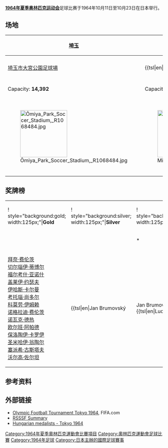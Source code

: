 '''[[1964年夏季奥林匹克运动会|1964年夏季奥林匹克运动会]]'''足球比赛于1964年10月11日至10月23日在日本举行。

==场地==
<center>
{| class="wikitable" style="text-align:center"
|-
! [[埼玉市|埼玉]]
! [[横滨市|横滨]]
! [[東京都|東京]]
! [[東京都|東京]]
! [[東京都|東京]]
|-
| [[埼玉市大宮公園足球場|埼玉市大宮公園足球場]]
| {{tsl|en|Mitsuzawa Stadium||Mitsuzawa Football Field}}
| {{tsl|en|Chichibunomiya Rugby Stadium||Prince Chichiba Football Field}}
| [[國立霞丘陸上競技場|國立霞丘陸上競技場]]
| {{tsl|en|Komazawa Stadium||Komazawa Stadium}}
|-
| Capacity: '''14,392'''
| Capacity: '''10,102'''
| Capacity: '''17,569'''
| Capacity: '''71,556'''
| Capacity: '''20,780'''
|-
| [[File:Ōmiya_Park_Soccer_Stadium,_R1068484.jpg|150px]]
| [[File:Mitsuzawa1.jpg|150px]]
| [[File:Chichibunomiya3.JPG|150px]]
| [[File:Yamazaki-nabisco-Cup_final_2004.jpg|150px]]
| [[File:Komazawa_feeld.jpg|150px]]
}}</center>
|}
</center>

==奖牌榜==
{| class="wikitable"
|- style="text-align:center;" 
|!  style="background:gold; width:125px;"|'''Gold'''
|!  style="background:silver; width:125px;"|'''Silver'''
|!  style="background:#c96; width:125px;"|'''Bronze'''
|-
| {{fb|HUN}}
| {{fb|TCH}}
| {{fbo|GER}}*
|-
|valign=top| [[拜奈·费伦茨|拜奈·费伦茨]]<br/> [[切尔瑙伊·蒂博尔|切尔瑙伊·蒂博尔]]<br/> [[福尔考什·亚诺什|福尔考什·亚诺什]]<br/> [[盖莱伊·约瑟夫|盖莱伊·约瑟夫]]<br/> [[伊哈斯·卡尔曼|伊哈斯·卡尔曼]]<br/> [[考托瑙·尚多尔|考托瑙·尚多尔]]<br/> [[科莫劳·伊姆赖|科莫劳·伊姆赖]]<br/> [[诺格拉迪·费伦茨|诺格拉迪·费伦茨]]<br/> [[诺瓦克·德热|诺瓦克·德热]]<br/> [[欧尔班·阿帕德|欧尔班·阿帕德]]<br/> [[保洛陶伊·卡罗伊|保洛陶伊·卡罗伊]]<br/> [[圣米哈伊·翁陶尔|圣米哈伊·翁陶尔]]<br/> [[塞派希·古斯塔夫|塞派希·古斯塔夫]]<br/> [[沃尔高·佐尔坦|沃尔高·佐尔坦]]
|valign=top| {{tsl|en|Jan Brumovský||Jan Brumovský}}<br/> {{tsl|en|Ludovít Cvetler||Ludovít Cvetler}}<br/> {{tsl|en|Ján Geleta||Ján Geleta}}<br/> {{tsl|en|František Knebort||František Knebort}}<br/> {{tsl|en|Karel Knesl||Karel Knesl}}<br/> {{tsl|en|Karel Lichtnégl||Karel Lichtnégl}}<br/> {{tsl|en|Vojtech Masný||Vojtech Masný}}<br/> {{tsl|en|Štefan Matlák||Štefan Matlák}}<br/> {{tsl|en|Ivan Mráz||Ivan Mráz}}<br/> {{tsl|en|Karel Nepomucký||Karel Nepomucký}}<br/> {{tsl|en|Zdeněk Pičman||Zdeněk Pičman}}<br/> {{tsl|en|František Schmucker||František Schmucker}}<br/> {{tsl|en|Anton Švajlen||Anton Švajlen}}<br/> {{tsl|en|Anton Urban||Anton Urban}}<br/> {{tsl|en|František Valošek||František Valošek}}<br/> {{tsl|en|Josef Vojta||Josef Vojta}}<br/> {{tsl|en|Vladimír Weiss (footballer born 1939)||Vladimír Weiss}}
|valign=top| [[格尔德·巴克豪斯|格尔德·巴克豪斯]]<br/> [[沃尔夫冈·巴特尔斯_(足球运动员)|沃尔夫冈·巴特尔斯]]<br/> [[贝恩德·鲍赫施皮斯|贝恩德·鲍赫施皮斯]]<br/> [[格哈德·克尔纳|格哈德·克尔纳]]<br/> [[奥托·弗雷斯多夫|奥托·弗雷斯多夫]]<br/> [[亨宁·弗伦策尔|亨宁·弗伦策尔]]<br/> [[迪特尔·恩格尔哈特|迪特尔·恩格尔哈特]]<br/> [[赫伯特·潘考|赫伯特·潘考]]<br/> [[曼弗雷德·盖斯勒|曼弗雷德·盖斯勒]]<br/> [[于尔根·海因施|于尔根·海因施]]<br/> [[克劳斯·利谢维奇|克劳斯·利谢维奇]]<br/> [[于尔根·内尔德纳|于尔根·内尔德纳]]<br/> [[彼得·罗克|彼得·罗克]]<br/> [[克劳斯-迪特尔·泽豪斯|克劳斯-迪特尔·泽豪斯]]<br/> [[赫尔曼·施特克|赫尔曼·施特克]]<br/> [[维尔纳·翁格尔|维尔纳·翁格尔]]<br/> [[克劳斯·乌尔班奇克|克劳斯·乌尔班奇克]]<br/> [[埃伯哈德·福格尔|埃伯哈德·福格尔]]<br/> [[曼弗雷德·瓦尔特|曼弗雷德·瓦尔特]]<br/> [[霍斯特·魏冈|霍斯特·魏冈]]
|}

==参考资料==
{{Reflist}}

==外部链接==
* [http://www.fifa.com/tournaments/archive/mensolympic/tokyo1964/index.html Olympic Football Tournament Tokyo 1964]{{Wayback|url=http://www.fifa.com/tournaments/archive/mensolympic/tokyo1964/index.html |date=20200404150928 }}, FIFA.com
* [http://www.rsssf.com/tableso/ol1964f.html RSSSF Summary]{{Wayback|url=http://www.rsssf.com/tableso/ol1964f.html |date=20080922125028 }}
* [https://web.archive.org/web/20130503051409/http://www.magyar.sport.hu/sport/olimpia/1964_tokio.htm Hungarian medalists - Tokyo 1964]

{{奥林匹克运动会足球比赛}}

[[Category:1964年夏季奧林匹克運動會比賽項目|Category:1964年夏季奧林匹克運動會比賽項目]]
[[Category:奧林匹克運動會足球比賽|Category:奧林匹克運動會足球比賽]]
[[Category:1964年足球|Category:1964年足球]]
[[Category:日本主辦的國際足球賽事|Category:日本主辦的國際足球賽事]]